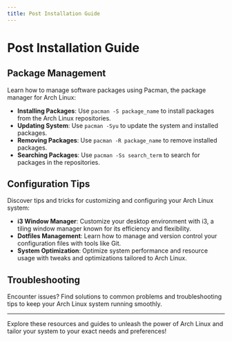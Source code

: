 ```yaml
---
title: Post Installation Guide
---
```


# Post Installation Guide

## Package Management

Learn how to manage software packages using Pacman, the package manager for Arch Linux:

- **Installing Packages**: Use `pacman -S package_name` to install packages from the Arch Linux repositories.
- **Updating System**: Use `pacman -Syu` to update the system and installed packages.
- **Removing Packages**: Use `pacman -R package_name` to remove installed packages.
- **Searching Packages**: Use `pacman -Ss search_term` to search for packages in the repositories.

## Configuration Tips

Discover tips and tricks for customizing and configuring your Arch Linux system:

- **i3 Window Manager**: Customize your desktop environment with i3, a tiling window manager known for its efficiency and flexibility.
- **Dotfiles Management**: Learn how to manage and version control your configuration files with tools like Git.
- **System Optimization**: Optimize system performance and resource usage with tweaks and optimizations tailored to Arch Linux.

## Troubleshooting

Encounter issues? Find solutions to common problems and troubleshooting tips to keep your Arch Linux system running smoothly.

---

Explore these resources and guides to unleash the power of Arch Linux and tailor your system to your exact needs and preferences!
